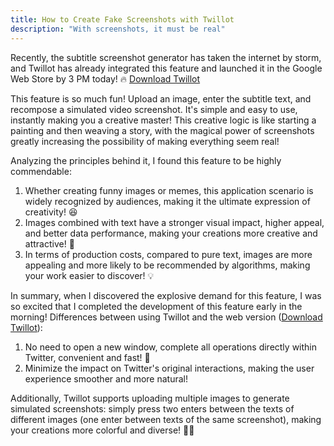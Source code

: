 ```yaml
---
title: How to Create Fake Screenshots with Twillot
description: "With screenshots, it must be real"
---
```


Recently, the subtitle screenshot generator has taken the internet by storm, and Twillot has already integrated this feature and launched it in the Google Web Store by 3 PM today! 🔥 [Download Twillot](https://chromewebstore.google.com/detail/twillot-xtwitter-copilot/cedokfdbikcoefpkofjncipjjmffnknf)

This feature is so much fun! Upload an image, enter the subtitle text, and recompose a simulated video screenshot. It's simple and easy to use, instantly making you a creative master! This creative logic is like starting a painting and then weaving a story, with the magical power of screenshots greatly increasing the possibility of making everything seem real!

Analyzing the principles behind it, I found this feature to be highly commendable:

1. Whether creating funny images or memes, this application scenario is widely recognized by audiences, making it the ultimate expression of creativity! 😆
2. Images combined with text have a stronger visual impact, higher appeal, and better data performance, making your creations more creative and attractive! 🎨
3. In terms of production costs, compared to pure text, images are more appealing and more likely to be recommended by algorithms, making your work easier to discover! 💡

In summary, when I discovered the explosive demand for this feature, I was so excited that I completed the development of this feature early in the morning!
Differences between using Twillot and the web version ([Download Twillot](https://dub.sh/7ubLVdF)):

1. No need to open a new window, complete all operations directly within Twitter, convenient and fast! 🌟
2. Minimize the impact on Twitter's original interactions, making the user experience smoother and more natural!

Additionally, Twillot supports uploading multiple images to generate simulated screenshots: simply press two enters between the texts of different images (one enter between texts of the same screenshot), making your creations more colorful and diverse! 📸🌈
